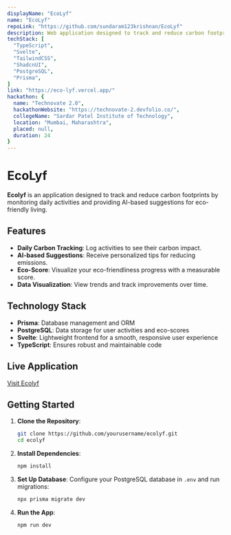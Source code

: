 ```yaml
---
displayName: "EcoLyf"
name: "EcoLyf"
repoLink: "https://github.com/sundaram123krishnan/EcoLyf"
description: Web application designed to track and reduce carbon footprints by monitoring daily activities.
techStack: [
  "TypeScript",
  "Svelte",
  "TailwindCSS",
  "ShadcnUI",
  "PostgreSQL",
  "Prisma",
]
link: "https://eco-lyf.vercel.app/"
hackathon: {
  name: "Technovate 2.0",
  hackathonWebsite: "https://technovate-2.devfolio.co/",
  collegeName: "Sardar Patel Institute of Technology",
  location: "Mumbai, Maharashtra",
  placed: null,
  duration: 24
}
---
```


# EcoLyf

**Ecolyf** is an application designed to track and reduce carbon footprints by monitoring daily activities and providing AI-based suggestions for eco-friendly living.

## Features

- **Daily Carbon Tracking**: Log activities to see their carbon impact.
- **AI-based Suggestions**: Receive personalized tips for reducing emissions.
- **Eco-Score**: Visualize your eco-friendliness progress with a measurable score.
- **Data Visualization**: View trends and track improvements over time.

## Technology Stack

- **Prisma**: Database management and ORM
- **PostgreSQL**: Data storage for user activities and eco-scores
- **Svelte**: Lightweight frontend for a smooth, responsive user experience
- **TypeScript**: Ensures robust and maintainable code

## Live Application

[Visit Ecolyf](https://eco-lyf.vercel.app)

## Getting Started

1. **Clone the Repository**:
   ```bash
   git clone https://github.com/yourusername/ecolyf.git
   cd ecolyf
   ```

2. **Install Dependencies**:
   ```bash
   npm install
   ```

3. **Set Up Database**:
   Configure your PostgreSQL database in `.env` and run migrations:
   ```bash
   npx prisma migrate dev
   ```

4. **Run the App**:
   ```bash
   npm run dev
   ```
